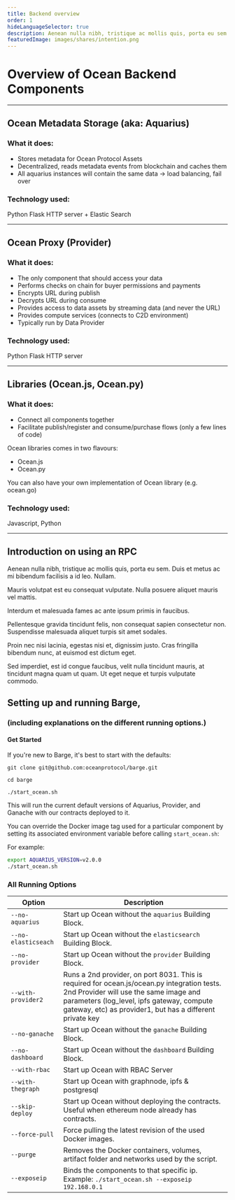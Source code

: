 ```yaml
---
title: Backend overview
order: 1
hideLanguageSelector: true
description: Aenean nulla nibh, tristique ac mollis quis, porta eu sem. Duis et metus ac mi bibendum facilisis a id leo. Nullam.
featuredImage: images/shares/intention.png
---
```


# Overview of Ocean Backend Components

---

## Ocean Metadata Storage (aka: Aquarius)

### What it does: 
- Stores metadata for Ocean Protocol Assets
- Decentralized, reads metadata events from blockchain and caches them
- All aquarius instances will contain the same data -> load balancing, fail over

### Technology used: 

Python Flask HTTP server + Elastic Search

---

## Ocean Proxy (Provider)

### What it does: 
- The only component that should access your data
- Performs checks on chain for buyer permissions and payments
- Encrypts URL during publish
- Decrypts URL during consume
- Provides access to data assets by streaming data (and never the URL)
- Provides compute services (connects to C2D environment) 
- Typically run by Data Provider

### Technology used: 
Python Flask HTTP server

---
## Libraries   (Ocean.js, Ocean.py) 

### What it does: 
- Connect all components together
- Facilitate publish/register and consume/purchase flows (only a few lines of code)

Ocean libraries comes in two flavours:
- Ocean.js
- Ocean.py

You can also have your own implementation of Ocean library (e.g. ocean.go)

### Technology used: 

Javascript, Python

---


## Introduction on using an RPC

Aenean nulla nibh, tristique ac mollis quis, porta eu sem. Duis et metus ac mi bibendum facilisis a id leo. Nullam.

Mauris volutpat est eu consequat vulputate. Nulla posuere aliquet mauris vel mattis.


<Process>

Interdum et malesuada fames ac ante ipsum primis in faucibus. 

Pellentesque gravida tincidunt felis, non consequat sapien consectetur non. Suspendisse malesuada aliquet turpis sit amet sodales. 

Proin nec nisi lacinia, egestas nisi et, dignissim justo. Cras fringilla bibendum nunc, at euismod est dictum eget. 

Sed imperdiet, est id congue faucibus, velit nulla tincidunt mauris, at tincidunt magna quam ut quam. Ut eget neque et turpis vulputate commodo. 

</Process>

## Setting up and running Barge, 
### (including explanations on the different running options.)

#### Get Started

If you're new to Barge, it's best to start with the defaults:

```
git clone git@github.com:oceanprotocol/barge.git
```
```
cd barge
```
```
./start_ocean.sh
```

This will run the current default versions of Aquarius, Provider, and Ganache with our contracts deployed to it.

You can override the Docker image tag used for a particular component by setting its associated environment variable before calling `start_ocean.sh`:

For example:

```bash
export AQUARIUS_VERSION=v2.0.0
./start_ocean.sh
```

### All Running Options

| Option                     | Description                                                                                     |
| -------------------------- | ----------------------------------------------------------------------------------------------- |
| `--no-aquarius`            | Start up Ocean without the `aquarius` Building Block.                                           |
| `--no-elasticseach`        | Start up Ocean without the `elasticsearch` Building Block.                                      |
| `--no-provider`            | Start up Ocean without the `provider` Building Block.                                           |
| `--with-provider2`         | Runs a 2nd provider, on port 8031. This is required for ocean.js/ocean.py integration tests. 2nd Provider will use the same image and parameters (log_level, ipfs gateway, compute gateway, etc) as provider1, but has a different private key     |
| `--no-ganache`             | Start up Ocean without the `ganache` Building Block.                                            |
| `--no-dashboard`           | Start up Ocean without the `dashboard` Building Block.                                          |
| `--with-rbac`              | Start up Ocean with RBAC Server                                                                 |
| `--with-thegraph`          | Start up Ocean with graphnode, ipfs & postgresql                                                |
| `--skip-deploy`            | Start up Ocean without deploying the contracts. Useful when ethereum node already has contracts.|
| `--force-pull`             | Force pulling the latest revision of the used Docker images.                                    |
| `--purge`                  | Removes the Docker containers, volumes, artifact folder and networks used by the script.        |
| `--exposeip`               | Binds the components to that specific ip. Example: `./start_ocean.sh --exposeip 192.168.0.1`    |

